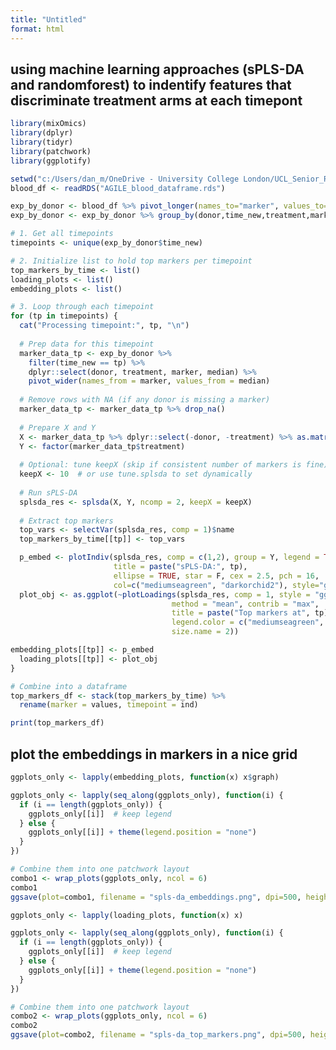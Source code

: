 ```yaml
---
title: "Untitled"
format: html
---
```


## using machine learning approaches (sPLS-DA and randomforest) to indentify features that discriminate treatment arms at each timepont
```r
library(mixOmics)
library(dplyr)
library(tidyr)
library(patchwork)
library(ggplotify)
```


```r
setwd("c:/Users/dan_m/OneDrive - University College London/UCL_Senior_Research_Fellow/AGILE/Blood/sub_clustering")
blood_df <- readRDS("AGILE_blood_dataframe.rds")
```


```r
exp_by_donor <- blood_df %>% pivot_longer(names_to="marker", values_to="expression", cols=c(1:31))
exp_by_donor <- exp_by_donor %>% group_by(donor,time_new,treatment,marker) %>% summarise(median = median(expression), .groups="drop")
```

```r
# 1. Get all timepoints
timepoints <- unique(exp_by_donor$time_new)

# 2. Initialize list to hold top markers per timepoint
top_markers_by_time <- list()
loading_plots <- list()
embedding_plots <- list()

# 3. Loop through each timepoint
for (tp in timepoints) {
  cat("Processing timepoint:", tp, "\n")
  
  # Prep data for this timepoint
  marker_data_tp <- exp_by_donor %>%
    filter(time_new == tp) %>%
    dplyr::select(donor, treatment, marker, median) %>%
    pivot_wider(names_from = marker, values_from = median)
  
  # Remove rows with NA (if any donor is missing a marker)
  marker_data_tp <- marker_data_tp %>% drop_na()
  
  # Prepare X and Y
  X <- marker_data_tp %>% dplyr::select(-donor, -treatment) %>% as.matrix()
  Y <- factor(marker_data_tp$treatment)
  
  # Optional: tune keepX (skip if consistent number of markers is fine)
  keepX <- 10  # or use tune.splsda to set dynamically
  
  # Run sPLS-DA
  splsda_res <- splsda(X, Y, ncomp = 2, keepX = keepX)
  
  # Extract top markers
  top_vars <- selectVar(splsda_res, comp = 1)$name
  top_markers_by_time[[tp]] <- top_vars

  p_embed <- plotIndiv(splsda_res, comp = c(1,2), group = Y, legend = TRUE,
                       title = paste("sPLS-DA:", tp),
                       ellipse = TRUE, star = F, cex = 2.5, pch = 16,
                       col=c("mediumseagreen", "darkorchid2"), style="ggplot2")
  plot_obj <- as.ggplot(~plotLoadings(splsda_res, comp = 1, style = "ggplot2",
                                    method = "mean", contrib = "max",
                                    title = paste("Top markers at", tp),
                                    legend.color = c("mediumseagreen", "darkorchid2"),
                                    size.name = 2))

embedding_plots[[tp]] <- p_embed
  loading_plots[[tp]] <- plot_obj
}

# Combine into a dataframe
top_markers_df <- stack(top_markers_by_time) %>%
  rename(marker = values, timepoint = ind)

print(top_markers_df)
```

## plot the embeddings in markers in a nice grid
```r
ggplots_only <- lapply(embedding_plots, function(x) x$graph)

ggplots_only <- lapply(seq_along(ggplots_only), function(i) {
  if (i == length(ggplots_only)) {
    ggplots_only[[i]]  # keep legend
  } else {
    ggplots_only[[i]] + theme(legend.position = "none")
  }
})

# Combine them into one patchwork layout
combo1 <- wrap_plots(ggplots_only, ncol = 6)
combo1
ggsave(plot=combo1, filename = "spls-da_embeddings.png", dpi=500, height=5,width=18)

ggplots_only <- lapply(loading_plots, function(x) x)

ggplots_only <- lapply(seq_along(ggplots_only), function(i) {
  if (i == length(ggplots_only)) {
    ggplots_only[[i]]  # keep legend
  } else {
    ggplots_only[[i]] + theme(legend.position = "none")
  }
})

# Combine them into one patchwork layout
combo2 <- wrap_plots(ggplots_only, ncol = 6)
combo2
ggsave(plot=combo2, filename = "spls-da_top_markers.png", dpi=500, height=5,width=20)
```